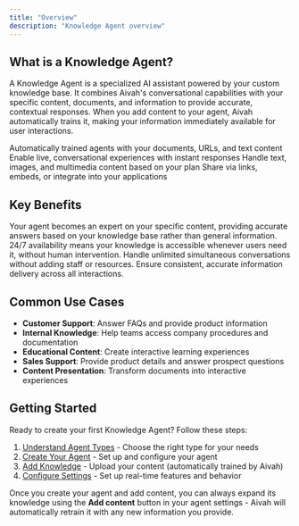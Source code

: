 ```yaml
---
title: "Overview"
description: "Knowledge Agent overview"
---
```


## What is a Knowledge Agent?

A Knowledge Agent is a specialized AI assistant powered by your custom knowledge base. It combines Aivah's conversational capabilities with your specific content, documents, and information to provide accurate, contextual responses. When you add content to your agent, Aivah automatically trains it, making your information immediately available for user interactions.

<CardGroup cols={2}>
  <Card title="Custom Knowledge" icon="book">
    Automatically trained agents with your documents, URLs, and text content
  </Card>
  <Card title="Real-time Interaction" icon="bolt">
    Enable live, conversational experiences with instant responses
  </Card>
  <Card title="Multi-modal Support" icon="image">
    Handle text, images, and multimedia content based on your plan
  </Card>
  <Card title="Flexible Deployment" icon="share">
    Share via links, embeds, or integrate into your applications
  </Card>
</CardGroup>

## Key Benefits

<AccordionGroup>
  <Accordion title="Instant Expertise">
    Your agent becomes an expert on your specific content, providing accurate answers based on your knowledge base rather than general information.
  </Accordion>
  
  <Accordion title="Always Available">
    24/7 availability means your knowledge is accessible whenever users need it, without human intervention.
  </Accordion>
  
  <Accordion title="Scalable Support">
    Handle unlimited simultaneous conversations without adding staff or resources.
  </Accordion>
  
  <Accordion title="Consistent Responses">
    Ensure consistent, accurate information delivery across all interactions.
  </Accordion>
</AccordionGroup>

## Common Use Cases

- **Customer Support**: Answer FAQs and provide product information
- **Internal Knowledge**: Help teams access company procedures and documentation
- **Educational Content**: Create interactive learning experiences
- **Sales Support**: Provide product details and answer prospect questions
- **Content Presentation**: Transform documents into interactive experiences

## Getting Started

Ready to create your first Knowledge Agent? Follow these steps:

1. [Understand Agent Types](/knowledge-agent/types-of-agents) - Choose the right type for your needs
2. [Create Your Agent](/knowledge-agent/create-agent) - Set up and configure your agent  
3. [Add Knowledge](/knowledge-agent/add-content) - Upload your content (automatically trained by Aivah)
4. [Configure Settings](/knowledge-agent/realtime) - Set up real-time features and behavior

Once you create your agent and add content, you can always expand its knowledge using the **Add content** button in your agent settings - Aivah will automatically retrain it with any new information you provide.

